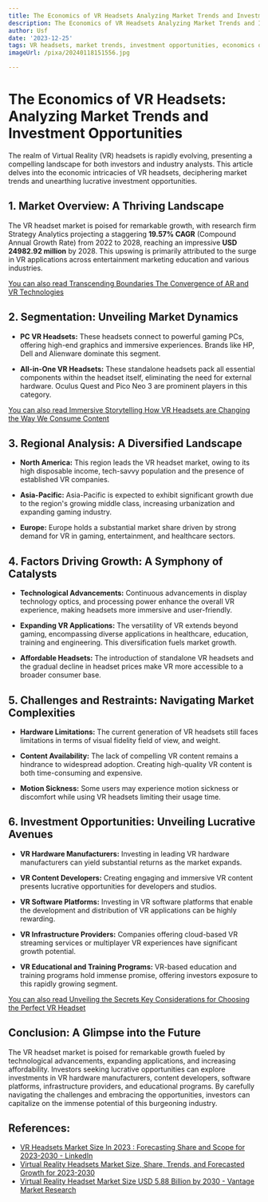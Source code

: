 ```yaml
---
title: The Economics of VR Headsets Analyzing Market Trends and Investment Opportunities
description: The Economics of VR Headsets Analyzing Market Trends and Investment Opportunities
author: Usf
date: '2023-12-25'
tags: VR headsets, market trends, investment opportunities, economics of VR headsets
imageUrl: /pixa/20240118151556.jpg

---
```

# The Economics of VR Headsets: Analyzing Market Trends and Investment Opportunities

The realm of Virtual Reality (VR) headsets is  rapidly evolving, presenting a compelling landscape for both investors and industry analysts. This article delves  into  the economic intricacies of VR headsets, deciphering market trends and unearthing lucrative investment opportunities.

## 1. Market Overview: A Thriving Landscape

The VR headset market is poised for remarkable growth, with research firm Strategy Analytics  projecting a staggering **19.57%  CAGR** (Compound  Annual Growth Rate) from 2022 to 2028, reaching  an impressive **USD 24982.92 million** by 2028. This upswing is primarily attributed to the  surge in VR applications across entertainment marketing education and various industries.

[You can also read Transcending Boundaries The Convergence of AR and VR  Technologies](Transcending%20Boundaries%20The%20Convergence%20of%20AR%20and%20VR%20Technologies)


## 2.  Segmentation:  Unveiling Market Dynamics

*  **PC VR Headsets:** These headsets connect  to powerful gaming PCs, offering  high-end graphics and immersive experiences. Brands like HP, Dell and Alienware dominate this segment.

* **All-in-One VR Headsets:** These standalone headsets pack all essential components within the headset itself, eliminating the need for external hardware. Oculus Quest and Pico Neo 3 are prominent players in this  category.

[You can  also  read Immersive Storytelling How VR  Headsets are Changing  the Way We Consume Content](Immersive%20Storytelling%20How%20VR%20Headsets%20are%20Changing%20the%20Way%20We%20Consume%20Content)


##  3. Regional Analysis: A Diversified Landscape

*  **North America:** This region leads the VR headset market, owing to its high disposable income, tech-savvy population and the presence of established VR companies.

* **Asia-Pacific:** Asia-Pacific is expected to exhibit significant  growth due to  the region's  growing middle class, increasing urbanization and expanding gaming industry.

* **Europe:** Europe holds a substantial market share driven by strong demand for VR in gaming, entertainment, and healthcare sectors.

## 4. Factors Driving Growth: A Symphony of Catalysts

* **Technological  Advancements:** Continuous advancements  in display technology optics, and processing power enhance the  overall VR experience, making headsets more immersive and user-friendly.

* **Expanding VR Applications:** The versatility of VR extends beyond gaming, encompassing diverse applications in healthcare, education,  training and engineering. This diversification fuels market growth.

* **Affordable Headsets:** The introduction of standalone VR headsets and the gradual decline in headset prices make  VR more accessible  to a broader consumer base.

## 5. Challenges  and Restraints: Navigating Market Complexities

* **Hardware Limitations:**  The current  generation  of VR headsets still faces limitations in terms of visual fidelity  field of view, and weight.

*  **Content Availability:**  The lack of compelling VR content remains a hindrance to widespread adoption. Creating high-quality VR content is both time-consuming and expensive.

*  **Motion Sickness:**  Some users may  experience motion sickness or discomfort while using VR headsets limiting their usage time.

##  6.  Investment Opportunities: Unveiling Lucrative Avenues

* **VR  Hardware Manufacturers:** Investing in leading VR hardware manufacturers  can yield substantial returns as the market expands.

* **VR Content Developers:** Creating engaging and immersive VR content presents lucrative  opportunities for developers and studios.

* **VR Software Platforms:** Investing in VR software platforms that enable the development and distribution of VR applications can be highly  rewarding.

* **VR Infrastructure Providers:** Companies offering cloud-based VR streaming services or multiplayer VR experiences  have significant growth  potential.

* **VR Educational and Training Programs:** VR-based education and training programs hold immense promise, offering investors exposure to  this rapidly  growing segment.

[You can also read Unveiling the Secrets Key Considerations for Choosing the Perfect VR  Headset](Unveiling%20the%20Secrets%20Key%20Considerations%20for%20Choosing%20the%20Perfect%20VR%20Headset)


## Conclusion: A  Glimpse into the Future

The VR headset market is poised for remarkable growth  fueled by technological advancements, expanding applications,  and increasing affordability. Investors seeking lucrative opportunities can explore  investments in VR hardware  manufacturers, content developers, software platforms, infrastructure providers, and educational programs. By carefully navigating the  challenges and embracing the opportunities, investors can capitalize on the immense  potential of this burgeoning industry.

## References:
- [VR Headsets Market Size In 2023 : Forecasting Share and Scope for 2023-2030 - LinkedIn](https://www.linkedin.com/pulse/vr-headsets-market-size-2023-forecasting-share-scope)
- [Virtual Reality Headsets Market Size, Share, Trends, and Forecasted Growth for 2023-2030](https://www.linkedin.com/pulse/virtual-reality-headsets-market-size-share-trends?trk=article-ssr-frontend-pulse_more-articles_related-content-card)
- [Virtual Reality Headset Market Size USD 5.88 Billion by 2030 - Vantage Market Research](https://www.vantagemarketresearch.com/industry-report/virtual-reality-headset-market-2251)

